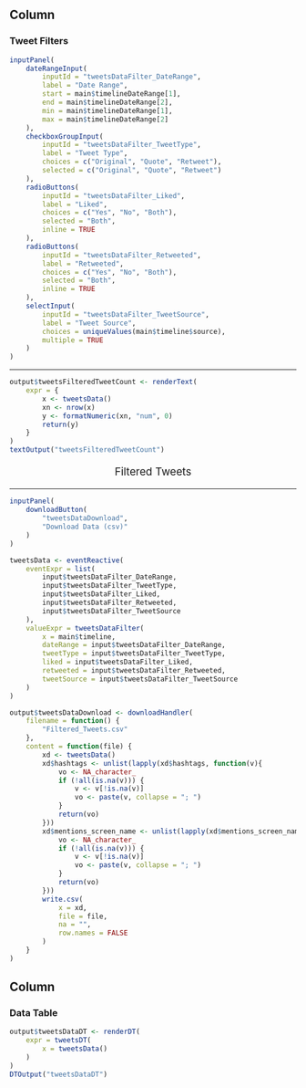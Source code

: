 Column {data-width=205}
----------

### **Tweet Filters** {id=tweetsDataFilters}

```r
inputPanel(
    dateRangeInput(
        inputId = "tweetsDataFilter_DateRange",
        label = "Date Range",
        start = main$timelineDateRange[1],
        end = main$timelineDateRange[2],
        min = main$timelineDateRange[1],
        max = main$timelineDateRange[2]
    ),
    checkboxGroupInput(
        inputId = "tweetsDataFilter_TweetType",
        label = "Tweet Type",
        choices = c("Original", "Quote", "Retweet"),
        selected = c("Original", "Quote", "Retweet")
    ),
    radioButtons(
        inputId = "tweetsDataFilter_Liked",
        label = "Liked",
        choices = c("Yes", "No", "Both"),
        selected = "Both",
        inline = TRUE
    ),
    radioButtons(
        inputId = "tweetsDataFilter_Retweeted",
        label = "Retweeted",
        choices = c("Yes", "No", "Both"),
        selected = "Both",
        inline = TRUE
    ),
    selectInput(
        inputId = "tweetsDataFilter_TweetSource",
        label = "Tweet Source",
        choices = uniqueValues(main$timeline$source),
        multiple = TRUE
    )
)
```

----------

```r
output$tweetsFilteredTweetCount <- renderText(
    expr = {
        x <- tweetsData()
        xn <- nrow(x)
        y <- formatNumeric(xn, "num", 0)
        return(y)
    }
)
textOutput("tweetsFilteredTweetCount")
```

<p style='font-size: 14pt; text-align: center;'>Filtered Tweets</p>

----------

```r
inputPanel(
    downloadButton(
        "tweetsDataDownload",
        "Download Data (csv)"
    )
)
```

```r
tweetsData <- eventReactive(
    eventExpr = list(
        input$tweetsDataFilter_DateRange,
        input$tweetsDataFilter_TweetType,
        input$tweetsDataFilter_Liked,
        input$tweetsDataFilter_Retweeted,
        input$tweetsDataFilter_TweetSource
    ),
    valueExpr = tweetsDataFilter(
        x = main$timeline,
        dateRange = input$tweetsDataFilter_DateRange,
        tweetType = input$tweetsDataFilter_TweetType,
        liked = input$tweetsDataFilter_Liked,
        retweeted = input$tweetsDataFilter_Retweeted,
        tweetSource = input$tweetsDataFilter_TweetSource
    )
)
```

```r
output$tweetsDataDownload <- downloadHandler(
    filename = function() {
        "Filtered_Tweets.csv"
    },
    content = function(file) {
        xd <- tweetsData()
        xd$hashtags <- unlist(lapply(xd$hashtags, function(v){
            vo <- NA_character_
            if (!all(is.na(v))) {
                v <- v[!is.na(v)]
                vo <- paste(v, collapse = "; ")
            }
            return(vo)
        }))
        xd$mentions_screen_name <- unlist(lapply(xd$mentions_screen_name, function(v){
            vo <- NA_character_
            if (!all(is.na(v))) {
                v <- v[!is.na(v)]
                vo <- paste(v, collapse = "; ")
            }
            return(vo)
        }))
        write.csv(
            x = xd,
            file = file,
            na = "",
            row.names = FALSE
        )
    }
)
```

Column {data-width=795}
----------

### **Data Table** {id=tweetsDataTable}

```r
output$tweetsDataDT <- renderDT(
    expr = tweetsDT(
        x = tweetsData()
    )
)
DTOutput("tweetsDataDT")
```

